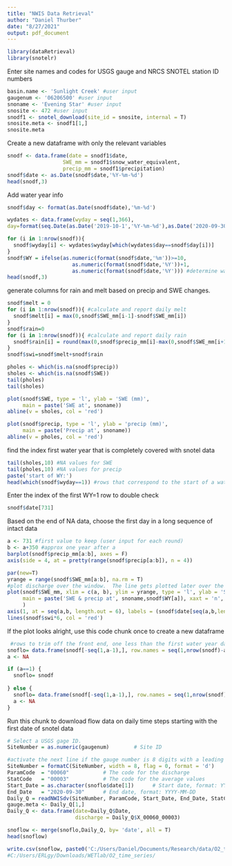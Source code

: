 ```yaml
---
title: "NWIS Data Retrieval"
author: "Daniel Thurber"
date: "8/27/2021"
output: pdf_document
---
```

```r
library(dataRetrieval)
library(snotelr)
```


Enter site names and codes for USGS gauge and NRCS SNOTEL station ID numbers
```r
basin.name <- 'Sunlight Creek' #user input
gaugenum <- '06206500' #user input
snoname <- 'Evening Star' #user input
snosite <- 472 #user input
snodf1 <- snotel_download(site_id = snosite, internal = T)
snosite.meta <- snodf1[1,]
snosite.meta
```

Create a new dataframe with only the relevant variables
```r
snodf <- data.frame(date = snodf1$date,
                  SWE_mm = snodf1$snow_water_equivalent,
                  precip_mm = snodf1$precipitation)
snodf$date <- as.Date(snodf$date,'%Y-%m-%d')
head(snodf,3)
```


Add water year info
```r
snodf$day <- format(as.Date(snodf$date),'%m-%d')

wydates <- data.frame(wyday = seq(1,366),
day=format(seq.Date(as.Date('2019-10-1','%Y-%m-%d'),as.Date('2020-09-30','%Y-%m-%d'),1),'%m-%d'))

for (i in 1:nrow(snodf)){
  snodf$wyday[i] <- wydates$wyday[which(wydates$day==snodf$day[i])]
}
snodf$WY = ifelse(as.numeric(format(snodf$date,'%m'))>=10, 
                     as.numeric(format(snodf$date,'%Y'))+1, 
                     as.numeric(format(snodf$date,'%Y'))) #determine water year
head(snodf,3)
```

generate columns for rain and melt based on precip and SWE changes.
```r
snodf$melt = 0
for (i in 1:nrow(snodf)){ #calculate and report daily melt
  snodf$melt[i] = max(0,snodf$SWE_mm[i-1]-snodf$SWE_mm[i]) 
}
snodf$rain=0
for (i in 1:nrow(snodf)){ #calculate and report daily rain
  snodf$rain[i] = round(max(0,snodf$precip_mm[i]-max(0,snodf$SWE_mm[i+1]+snodf$SWE_mm[i])),2) 
}
snodf$swi=snodf$melt+snodf$rain
```

```r
pholes <- which(is.na(snodf$precip))
sholes <- which(is.na(snodf$SWE))
tail(pholes)
tail(sholes)
```


```r
plot(snodf$SWE, type = 'l', ylab = 'SWE (mm)',
     main = paste('SWE at', snoname))
abline(v = sholes, col = 'red')

plot(snodf$precip, type = 'l', ylab = 'precip (mm)',
     main = paste('Precip at', snoname))
abline(v = pholes, col = 'red')
```
find the index first water year that is completely covered with snotel data
```r
tail(sholes,10) #NA values for SWE
tail(pholes,10) #NA values for precip
paste('start of WY:')
head(which(snodf$wyday==1)) #rows that correspond to the start of a water year
```
Enter the index of the first WY=1 row to double check
```r
snodf$date[731]
```

Based on the end of NA data, choose the first day in a long sequence of intact data

```r
a <- 731 #first value to keep (user input for each round)
b <- a+350 #approx one year after a
barplot(snodf$precip_mm[a:b], axes = F)
axis(side = 4, at = pretty(range(snodf$precip[a:b]), n = 4))

par(new=T)
yrange = range(snodf$SWE_mm[a:b], na.rm = T)
#plot discharge over the window.  The line gets plotted later over the highlight rectangles
plot(snodf$SWE_mm, xlim = c(a, b), ylim = yrange, type = 'l', ylab = 'SWE (mm)', 
     main = paste('SWE & precip at', snoname,snodf$WY[a]), xaxt = 'n', xlab = 'date'
     )
axis(1, at = seq(a,b, length.out = 6), labels = (snodf$date[seq(a,b,length.out = 6)]))
lines(snodf$swi*6, col = 'red')
```

If the plot looks alright, use this code chunk once to create a new dataframe
```r
 #rows to trim off the front end, one less than the first water year day 1 
snoflo= data.frame(snodf[-seq(1,a-1),], row.names = seq(1,nrow(snodf)-a+1))
a <- NA
```

```r
if (a==1) {
  snoflo= snodf
  
} else {
  snoflo= data.frame(snodf[-seq(1,a-1),], row.names = seq(1,nrow(snodf)-a+1))
  a <- NA
}
```


Run this chunk to download flow data on daily time steps starting with the first date of snotel data
```r
# Select a USGS gage ID. 
SiteNumber = as.numeric(gaugenum)        # Site ID

#activate the next line if the gauge number is 8 digits with a leading zero
SiteNumber = formatC(SiteNumber, width = 8, flag = 0, format = 'd')
ParamCode  = "00060"           # The code for the discharge
StatCode   = "00003"           # The code for the average values
Start_Date = as.character(snoflo$date[1])      # Start date, format: YYYY-MM-DD
End_Date   = "2020-09-30"      # End date, format: YYYY-MM-DD
Daily_Q = readNWISdv(SiteNumber, ParamCode, Start_Date, End_Date, StatCode)
gauge.meta <- Daily_Q[1,]
Daily_Q <- data.frame(date=Daily_Q$Date,
                      discharge = Daily_Q$X_00060_00003)
```

```r
snoflow <- merge(snoflo,Daily_Q, by= 'date', all = T)
head(snoflow)
```

```r
write.csv(snoflow, paste0('C:/Users/Daniel/Documents/Research/data/O2_time_series/',basin.name,'_',snoname,'.csv'))
#C:/Users/ERLgy/Downloads/WETlab/O2_time_series/
```


